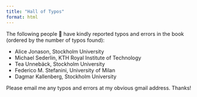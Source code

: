 ```yaml
---
title: "Hall of Typos"
format: html
---
```


The following people 🙏 have kindly reported typos and errors in the book (ordered by the number of typos found):

-   Alice Jonason, Stockholm University
-   Michael Sederlin, KTH Royal Institute of Technology
-   Tea Unnebäck, Stockholm University
-   Federico M. Stefanini, University of Milan
-   Dagmar Kallenberg, Stockholm University

Please email me any typos and errors at my obvious gmail address. Thanks!
